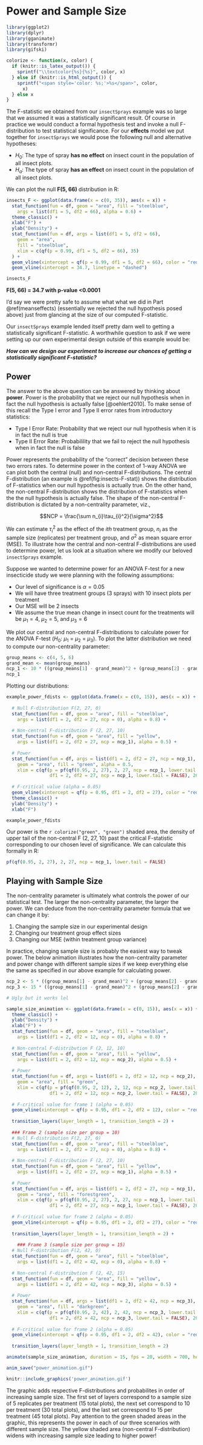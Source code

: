 # Power and Sample Size

```r
library(ggplot2)
library(dplyr)
library(gganimate)
library(transformr)
library(gifski)
```

```r
colorize <- function(x, color) {
  if (knitr::is_latex_output()) {
    sprintf("\\textcolor{%s}{%s}", color, x)
  } else if (knitr::is_html_output()) {
    sprintf("<span style='color: %s;'>%s</span>", color, 
      x)
  } else x
}
```

The F-statistic we obtained from our `insectSprays` example was so large that we assumed it was a statistically significant result. Of course in practice we would conduct a formal hypothesis test and invoke a null F-distribution to test statistical significance. For our **effects** model we put together for `insectSprays` we would pose the following null and alternative hypotheses:

- $H_{0}$: The type of spray **has no effect** on insect count in the population of all insect plots.
- $H_{a}$: The type of spray **has an effect** on insect count in the population of all insect plots.

We can plot the null **F(5, 66)** distribution in R:

```r
insects_F <- ggplot(data.frame(x = c(0, 35)), aes(x = x)) +
  stat_function(fun = df, geom = "area", fill = "steelblue",
    args = list(df1 = 5, df2 = 66), alpha = 0.6) + 
  theme_classic() + 
  xlab("F") + 
  ylab("Density") + 
  stat_function(fun = df, args = list(df1 = 5, df2 = 66),
    geom = "area",
    fill = "steelblue",
    xlim = c(qf(p = 0.99, df1 = 5, df2 = 66), 35)
  ) + 
  geom_vline(xintercept = qf(p = 0.99, df1 = 5, df2 = 66), color = "red") + 
  geom_vline(xintercept = 34.7, linetype = "dashed")

```

```r
insects_F
```

**F(5, 66) = 34.7 with p-value <0.0001**

I'd say we were pretty safe to assume what what we did in Part \@ref(meanseffects) (essentially we rejected the null hypothesis posed above) just from glancing at the size of our computed F-statistic.

Our `insectSprays` example lended itself pretty darn well to getting a statistically significant F-statistic. A worthwhile question to ask if we were setting up our own experimental design outside of this example would be:

_**How can we design our experiment to increase our chances of getting a statistically significant F-statistic?**_

## Power

The answer to the above question can be answered by thinking about **power**. Power is the probability that we reject our null hypothesis when in fact the null hypothesis is actually false [@oehlert2010]. To make sense of this recall the Type I error and Type II error rates from introductory statistics:

- Type I Error Rate: Probability that we reject our null hypothesis when it is in fact the null is true
- Type II Error Rate: Probabilility that we fail to reject the null hypothesis when in fact the null is false

Power represents the probability of the "correct" decision between these two errors rates. To determine power in the context of 1-way ANOVA we can plot both the central (null) and non-central F-distributions. The central F-distribution (an example is \@ref(fig:insects-F-stat)) shows the distribution of F-statistics when our null hypothesis is actually true. On the other hand, the non-central F-distribution shows the distribution of F-statistics when the the null hypothesis is actually false. The shape of the non-central F-distribution is dictated by a non-centrality parameter, viz., 

$$NCP = \frac{\sum n_{i}\tau_{i}^2}{\sigma^2}$$

We can estimate $\tau_{i}^2$ as the effect of the $ith$ treatment group, $n_{i}$ as the sample size (replicates) per treatment group, and $\sigma^2$ as mean square error (MSE). To illustrate how the central and non-central F-distributions are used to determine power, let us look at a situation where we modify our beloved `insectSprays` example.

Suppose we wanted to determine power for an ANOVA F-test for a new insecticide study we were planning with the following assumptions:

- Our level of significance is $\alpha = 0.05$
- We will have three treatment groups (3 sprays) with 10 insect plots per treatment
- Our MSE will be 2 insects
- We assume the true mean change in insect count for the treatments will be $\mu_{1} = 4$, $\mu_{2} = 5$, and $\mu_{3} = 6$

We plot our central and non-central F-distributions to calculate power for the ANOVA F-test ($H_{0}$: $\mu_{1}$ = $\mu_{2}$ = $\mu_{3}$). To plot the latter distribution we need to compute our non-centrality parameter:

```r
group_means <- c(4, 5, 6)
grand_mean <- mean(group_means)
ncp_1 <- 10 * ((group_means[1] - grand_mean)^2 + (group_means[2] - grand_mean)^2 + (group_means[3] - grand_mean)^2)/2
ncp_1
```

Plotting our distributions:

```r
example_power_fdists <- ggplot(data.frame(x = c(0, 15)), aes(x = x)) +
  
  # Null F-distribution F(2, 27, 0)
  stat_function(fun = df, geom = "area", fill = "steelblue",
    args = list(df1 = 2, df2 = 27, ncp = 0), alpha = 0.8) +
  
  # Non-central F-distribution F (2, 27, 10)
  stat_function(fun = df, geom = "area", fill = "yellow",
    args = list(df1 = 2, df2 = 27, ncp = ncp_1), alpha = 0.5) +
  
  # Power
  stat_function(fun = df, args = list(df1 = 2, df2 = 27, ncp = ncp_1),
    geom = "area", fill = "green", alpha = 0.5,
    xlim = c(qf(p = pf(qf(0.95, 2, 27), 2, 27, ncp = ncp_1, lower.tail = F), 
                df1 = 2, df2 = 27, ncp = ncp_1, lower.tail = FALSE), 20)) +
  
  # F-critical value (alpha = 0.05)
  geom_vline(xintercept = qf(p = 0.95, df1 = 2, df2 = 27), color = "red", linetype = "dashed") +
  theme_classic() + 
  ylab("Density") + 
  xlab("F")

```

```r
example_power_fdists
```

Our power is the `r colorize("green", "green")` shaded area, the density of upper tail of the non-central F (2, 27, 10) past the critical F-statistic corresponding to our chosen level of significance. We can calculate this formally in R:

```r
pf(qf(0.95, 2, 27), 2, 27, ncp = ncp_1, lower.tail = FALSE)
```

## Playing with Sample Size

The non-centrality parameter is ultimately what controls the power of our statistical test. The larger the non-centrality parameter, the larger the power. We can deduce from the non-centrality parameter formula that we can change it by:

1. Changing the sample size in our experimental design
2. Changing our treatment group effect sizes
3. Changing our MSE (within treatment group variance)

In practice, changing sample size is probably the easiest way to tweak power. The below animation illustrates how the non-centrality parameter and power change with different sample sizes if we keep everything else the same as specified in our above example for calculating power.

```r
ncp_2 <- 5 * ((group_means[1] - grand_mean)^2 + (group_means[2] - grand_mean)^2 + (group_means[3] - grand_mean)^2)/2
ncp_3 <- 15 * ((group_means[1] - grand_mean)^2 + (group_means[2] - grand_mean)^2 + (group_means[3] - grand_mean)^2)/2
```

```r
# Ugly but it works lol

sample_size_animation <- ggplot(data.frame(x = c(0, 15)), aes(x = x)) +
  theme_classic() + 
  ylab("Density") + 
  xlab("F") + 
  stat_function(fun = df, geom = "area", fill = "steelblue",
    args = list(df1 = 2, df2 = 12, ncp = 0), alpha = 0.8) +
  
  # Non-central F-distribution F (2, 12, 10)
  stat_function(fun = df, geom = "area", fill = "yellow",
    args = list(df1 = 2, df2 = 12, ncp = ncp_2), alpha = 0.5) +
  
  # Power
  stat_function(fun = df, args = list(df1 = 2, df2 = 12, ncp = ncp_2),
    geom = "area", fill = "green",
    xlim = c(qf(p = pf(qf(0.95, 2, 12), 2, 12, ncp = ncp_2, lower.tail = F), 
                df1 = 2, df2 = 12, ncp = ncp_2, lower.tail = FALSE), 20)) +
  
  # F-critical value for frame 1 (alpha = 0.05)
  geom_vline(xintercept = qf(p = 0.95, df1 = 2, df2 = 12), color = "red", linetype = "dashed") + 
  
  transition_layers(layer_length = 1, transition_length = 2) + 
  
  ### Frame 2 (sample size per group = 10)
  # Null F-distribution F(2, 27, 0)
  stat_function(fun = df, geom = "area", fill = "steelblue",
    args = list(df1 = 2, df2 = 27, ncp = 0), alpha = 0.8) +
  
  # Non-central F-distribution F (2, 27, 10)
  stat_function(fun = df, geom = "area", fill = "yellow",
    args = list(df1 = 2, df2 = 27, ncp = ncp_1), alpha = 0.5) +
  
  # Power
  stat_function(fun = df, args = list(df1 = 2, df2 = 27, ncp = ncp_1),
    geom = "area", fill = "forestgreen",
    xlim = c(qf(p = pf(qf(0.95, 2, 27), 2, 27, ncp = ncp_1, lower.tail = F), 
                df1 = 2, df2 = 27, ncp = ncp_1, lower.tail = FALSE), 20)) +
  
  # F-critical value for frame 2 (alpha = 0.05)
  geom_vline(xintercept = qf(p = 0.95, df1 = 2, df2 = 27), color = "red", linetype = "dashed") + 
  
  transition_layers(layer_length = 1, transition_length = 2) + 
  
    ### Frame 3 (sample size per group = 15)
  # Null F-distribution F(2, 42, 0)
  stat_function(fun = df, geom = "area", fill = "steelblue",
    args = list(df1 = 2, df2 = 42, ncp = 0), alpha = 0.8) +
  
  # Non-central F-distribution F (2, 42, 15)
  stat_function(fun = df, geom = "area", fill = "yellow",
    args = list(df1 = 2, df2 = 42, ncp = ncp_3), alpha = 0.5) +
  
  # Power
  stat_function(fun = df, args = list(df1 = 2, df2 = 42, ncp = ncp_3),
    geom = "area", fill = "darkgreen",
    xlim = c(qf(p = pf(qf(0.95, 2, 42), 2, 42, ncp = ncp_3, lower.tail = F), 
                df1 = 2, df2 = 42, ncp = ncp_3, lower.tail = FALSE), 20)) +
  
  # F-critical value for frame 2 (alpha = 0.05)
  geom_vline(xintercept = qf(p = 0.95, df1 = 2, df2 = 42), color = "red", linetype = "dashed") +
  
  transition_layers(layer_length = 1, transition_length = 2)

animate(sample_size_animation, duration = 15, fps = 20, width = 700, height = 450, renderer = gifski_renderer())

anim_save("power_animation.gif")  
```

```r
knitr::include_graphics('power_animation.gif')
```

The graphic adds respective F-distributions and probabilites in order of increasing sample size. The first set of layers correspond to a sample size of 5 replicates per treatment (15 total plots), the next set correspond to 10 per treatment (30 total plots), and the last set correspond to 15 per treatment (45 total plots). Pay attention to the green shaded areas in the graphic, this represents the power in each of our three scenarios with different sample size. The yellow shaded area (non-central F-distribution) widens with increasing sample size leading to higher power!